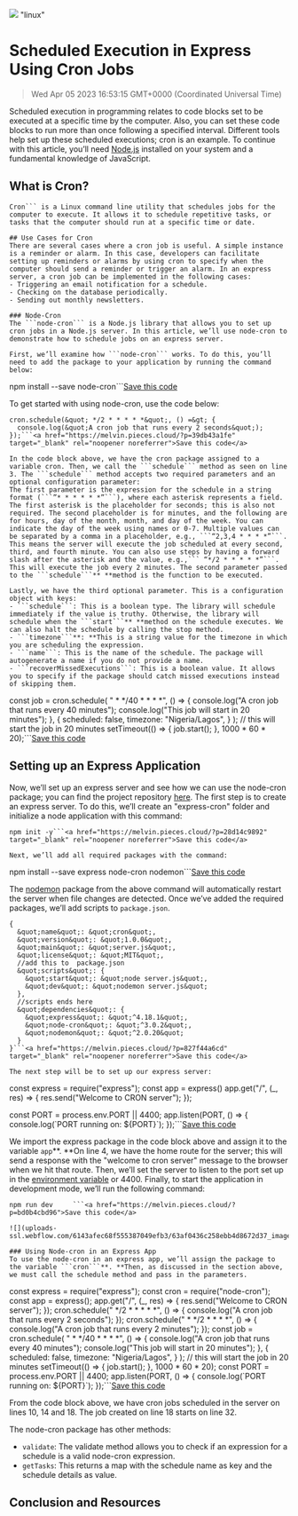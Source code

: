 ![](https://uploads-ssl.webflow.com/6143afec68f555387049efb3/63dd6077cb53c96594e7b4af_cronjob_aff75d951e7ddd68ced696cde1a23d6c_2000.jpeg)
"linux"
# Scheduled Execution in Express Using Cron Jobs
> Wed Apr 05 2023 16:53:15 GMT+0000 (Coordinated Universal Time)

Scheduled execution in programming relates to code blocks set to be executed at a specific time by the computer. Also, you can set these code blocks to run more than once following a specified interval. Different tools help set up these scheduled executions; cron is an example. To continue with this article, you’ll need <a href="https://nodejs.org/en/" target="_blank" rel="noopener noreferrer">Node.js</a> installed on your system and a fundamental knowledge of JavaScript.

## What is Cron?
```
Cron``` is a Linux command line utility that schedules jobs for the computer to execute. It allows it to schedule repetitive tasks, or tasks that the computer should run at a specific time or date.

## Use Cases for Cron
There are several cases where a cron job is useful. A simple instance is a reminder or alarm. In this case, developers can facilitate setting up reminders or alarms by using cron to specify when the computer should send a reminder or trigger an alarm. In an express server, a cron job can be implemented in the following cases:
- Triggering an email notification for a schedule.
- Checking on the database periodically.
- Sending out monthly newsletters.

### Node-Cron
The ```node-cron``` is a Node.js library that allows you to set up cron jobs in a Node.js server. In this article, we’ll use node-cron to demonstrate how to schedule jobs on an express server.

First, we’ll examine how ```node-cron``` works. To do this, you’ll need to add the package to your application by running the command below:
```
npm install --save node-cron```<a href="https://melvin.pieces.cloud/?p=2b3e499ff7" target="_blank" rel="noopener noreferrer">Save this code</a>

To get started with using node-cron, use the code below:
```
cron.schedule(&quot; */2 * * * * *&quot;, () =&gt; {
  console.log(&quot;A cron job that runs every 2 seconds&quot;);
});```<a href="https://melvin.pieces.cloud/?p=39db43a1fe" target="_blank" rel="noopener noreferrer">Save this code</a>

In the code block above, we have the cron package assigned to a variable cron. Then, we call the ```schedule``` method as seen on line 3. The ```schedule``` method accepts two required parameters and an optional configuration parameter:
The first parameter is the expression for the schedule in a string format (```”* * * * * *”```), where each asterisk represents a field. The first asterisk is the placeholder for seconds; this is also not required. The second placeholder is for minutes, and the following are for hours, day of the month, month, and day of the week. You can indicate the day of the week using names or 0-7. Multiple values can be separated by a comma in a placeholder, e.g., ```“2,3,4 * * * *”```. This means the server will execute the job scheduled at every second, third, and fourth minute. You can also use steps by having a forward slash after the asterisk and the value, e.g.,``` “*/2 * * * * *”```. This will execute the job every 2 minutes. The second parameter passed to the ```schedule```** **method is the function to be executed.

Lastly, we have the third optional parameter. This is a configuration object with keys:
- ```schedule```: This is a boolean type. The library will schedule immediately if the value is truthy. Otherwise, the library will schedule when the ```start```** **method on the schedule executes. We can also halt the schedule by calling the stop method.
- ```timezone```**: **This is a string value for the timezone in which you are scheduling the expression.
- ```name```: This is the name of the schedule. The package will autogenerate a name if you do not provide a name.
- ```recoverMissedExecutions```: This is a boolean value. It allows you to specify if the package should catch missed executions instead of skipping them.
```
const job = cron.schedule(
  &quot; * */40 * * * *&quot;,
  () =&gt; {
    console.log(&quot;A cron job that runs every 40 minutes&quot;);
    console.log(&quot;This job will start in 20 minutes&quot;);
  },
  {
    scheduled: false,
    timezone: &quot;Nigeria/Lagos&quot;,
  }
);
// this will start the job in 20 minutes
setTimeout(() =&gt; {
  job.start();
}, 1000 * 60 * 20);```<a href="https://melvin.pieces.cloud/?p=89a54fab90" target="_blank" rel="noopener noreferrer">Save this code</a>

## Setting up an Express Application
Now, we’ll set up an express server and see how we can use the node-cron package; you can find the project repository <a href="https://github.com/MelvinManni/express-cron" target="_blank" rel="noopener noreferrer">here</a>. The first step is to create an express server. To do this, we’ll create an &quot;express-cron&quot; folder and initialize a node application with this command:
```
npm init -y```<a href="https://melvin.pieces.cloud/?p=28d14c9892" target="_blank" rel="noopener noreferrer">Save this code</a>

Next, we’ll add all required packages with the command:
```
npm install --save express node-cron nodemon```<a href="https://melvin.pieces.cloud/?p=8ce04a8a3c" target="_blank" rel="noopener noreferrer">Save this code</a>

The <a href="https://www.npmjs.com/package/nodemon" target="_blank" rel="noopener noreferrer">nodemon</a> package from the above command will automatically restart the server when file changes are detected. Once we’ve added the required packages, we’ll add scripts to ```package.json```.
```
{
  &quot;name&quot;: &quot;cron&quot;,
  &quot;version&quot;: &quot;1.0.0&quot;,
  &quot;main&quot;: &quot;server.js&quot;,
  &quot;license&quot;: &quot;MIT&quot;,
  //add this to  package.json
  &quot;scripts&quot;: {
    &quot;start&quot;: &quot;node server.js&quot;,
    &quot;dev&quot;: &quot;nodemon server.js&quot;
  },
  //scripts ends here
  &quot;dependencies&quot;: {
    &quot;express&quot;: &quot;^4.18.1&quot;,
    &quot;node-cron&quot;: &quot;^3.0.2&quot;,
    &quot;nodemon&quot;: &quot;^2.0.20&quot;
  }
}```<a href="https://melvin.pieces.cloud/?p=827f44a6cd" target="_blank" rel="noopener noreferrer">Save this code</a>

The next step will be to set up our express server:
```
const express = require(&quot;express&quot;);
const app = express()
app.get(&quot;/&quot;, (_, res) =&gt; {
  res.send(&quot;Welcome to CRON server&quot;);
});

const PORT = process.env.PORT || 4400;
app.listen(PORT, () =&gt; {
  console.log(&#x60;PORT running on: ${PORT}&#x60;);
});```<a href="https://melvin.pieces.cloud/?p=43774abf53" target="_blank" rel="noopener noreferrer">Save this code</a>

We import the express package in the code block above and assign it to the variable ```app```**. **On line 4, we have the home route for the server; this will send a response with the &quot;welcome to cron server&quot; message to the browser when we hit that route. Then, we’ll set the server to listen to the port set up in the <a href="https://nodejs.org/dist/latest-v8.x/docs/api/process.html#process_process_env" target="_blank" rel="noopener noreferrer">environment variable</a> or 4400. Finally, to start the application in development mode, we’ll run the following command:
```
npm run dev     ```<a href="https://melvin.pieces.cloud/?p=bd0b4cbd96">Save this code</a>

![](uploads-ssl.webflow.com/6143afec68f555387049efb3/63af0436c258ebb4d8672d37_image1_d3b626db6941982f5c9cfead84ab4069_800.p)

### Using Node-cron in an Express App
To use the node-cron in an express app, we’ll assign the package to the variable ```cron```**. **Then, as discussed in the section above, we must call the schedule method and pass in the parameters.
```
const express = require(&quot;express&quot;);
const cron = require(&quot;node-cron&quot;);
const app = express();
app.get(&quot;/&quot;, (_, res) =&gt; {
  res.send(&quot;Welcome to CRON server&quot;);
});
cron.schedule(&quot; */2 * * * * *&quot;, () =&gt; {
  console.log(&quot;A cron job that runs every 2 seconds&quot;);
});
cron.schedule(&quot; * */2 * * * *&quot;, () =&gt; {
  console.log(&quot;A cron job that runs every 2 minutes&quot;);
});
const job = cron.schedule(
  &quot; * */40 * * * *&quot;,
  () =&gt; {
    console.log(&quot;A cron job that runs every 40 minutes&quot;);
    console.log(&quot;This job will start in 20 minutes&quot;);
  },
  {
    scheduled: false,
    timezone: &quot;Nigeria/Lagos&quot;,
  }
);
// this will start the job in 20 minutes
setTimeout(() =&gt; {
  job.start();
}, 1000 * 60 * 20);
const PORT = process.env.PORT || 4400;
app.listen(PORT, () =&gt; {
  console.log(&#x60;PORT running on: ${PORT}&#x60;);
});```<a href="https://melvin.pieces.cloud/?p=7ef543b990" target="_blank" rel="noopener noreferrer">Save this code</a>

From the code block above, we have cron jobs scheduled in the server on lines 10, 14 and 18. The job created on line 18 starts on line 32.

The node-cron package has other methods:
- ```validate```: The validate method allows you to check if an expression for a schedule is a valid node-cron expression.
- ```getTasks```: This returns a map with the schedule name as key and the schedule details as value.

## Conclusion and Resources
